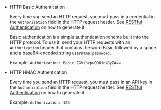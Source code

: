 - HTTP Basic Authentication

    Every time you send an HTTP request, you must pass in a credential in the `Authorization` field in the HTTP request header. See [RESTful Authentication](../../../restful-authentication#implement-basic-http-authentication) on how to generate it.

    Basic authentication is a simple authentication scheme built into the HTTP protocol. To use it, send your HTTP requests with an `Authorization` header that contains the word Basic followed by a space and a base64-encoded string `username:password`.

    Example: `Authorization: Basic ZGVtbzpwQDU1dzByZA==`

- HTTP HMAC Authentication

    Every time you send an HTTP request, you must pass in an API key in the `Authorization` field in the HTTP request header. See [RESTful Authentication](../../../restful-authentication) on how to generate it.

    Example: `Authorization: 123`
